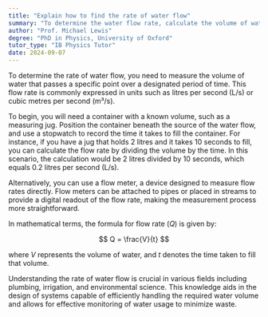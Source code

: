```yaml
---
title: "Explain how to find the rate of water flow"
summary: "To determine the water flow rate, calculate the volume of water that passes a specific point over a designated time period."
author: "Prof. Michael Lewis"
degree: "PhD in Physics, University of Oxford"
tutor_type: "IB Physics Tutor"
date: 2024-09-07
---
```


To determine the rate of water flow, you need to measure the volume of water that passes a specific point over a designated period of time. This flow rate is commonly expressed in units such as litres per second (L/s) or cubic metres per second (m³/s).

To begin, you will need a container with a known volume, such as a measuring jug. Position the container beneath the source of the water flow, and use a stopwatch to record the time it takes to fill the container. For instance, if you have a jug that holds $2$ litres and it takes $10$ seconds to fill, you can calculate the flow rate by dividing the volume by the time. In this scenario, the calculation would be $2$ litres divided by $10$ seconds, which equals $0.2$ litres per second (L/s).

Alternatively, you can use a flow meter, a device designed to measure flow rates directly. Flow meters can be attached to pipes or placed in streams to provide a digital readout of the flow rate, making the measurement process more straightforward.

In mathematical terms, the formula for flow rate ($Q$) is given by:

$$ 
Q = \frac{V}{t} 
$$ 

where $V$ represents the volume of water, and $t$ denotes the time taken to fill that volume.

Understanding the rate of water flow is crucial in various fields including plumbing, irrigation, and environmental science. This knowledge aids in the design of systems capable of efficiently handling the required water volume and allows for effective monitoring of water usage to minimize waste.
    